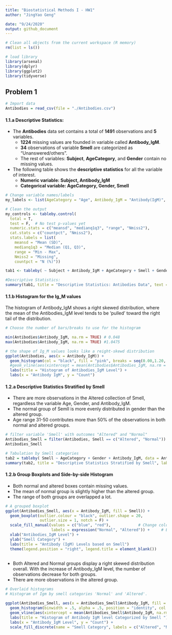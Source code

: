 ```yaml
---
title: "Biostatistical Methods I - HW1"
author: "JingYao Geng"

date: "9/24/2020"
output: github_document
---
```

```r
# Clean all objects from the current workspace (R memory) 
rm(list = ls())

# load library
library(arsenal)
library(dplyr)
library(ggplot2)
library(tidyverse)
```

## Problem 1

```r
# Import data
Antibodies = read_csv(file = "./Antibodies.csv")
```

#### 1.1.a  Descriptive Statistics:

* The **Antibodies** data set contains a total of **1491** observations and **5** variables. 
  * **1224** missing values are founded in variable called **Antibody_IgM**. 
  * **34** observations of variable **Smell** are categorized as  "Unanswered/others". 
  * The rest of variables: **Subject**, **AgeCategory**,  and **Gender**  contain no missing values.

* The following table shows the **descriptive statistics** for all the variable of interest.
  * **Numeric variable: Subject, Antibody_IgM**
  * **Categorical variable: AgeCategory, Gender, Smell**

```r
# Change variable names/labels
my_labels <- list(AgeCategory = "Age", Antibody_IgM = "Antibody(IgM)", Smell = "Smell", Gender = "Gender")

# Clean the output
my_controls <- tableby.control(
  total = T,
  test = F,  # No test p-values yet
  numeric.stats = c("meansd", "medianq1q3", "range", "Nmiss2"),
  cat.stats = c("countpct", "Nmiss2"), 
  stats.labels = list(
    meansd = "Mean (SD)",
    medianq1q3 = "Median (Q1, Q3)",
    range = "Min - Max",
    Nmiss2 = "Missing",
    countpct = "N (%)"))

tab1 <- tableby( ~ Subject + Antibody_IgM + AgeCategory + Smell + Gender, data = Antibodies, control = my_controls)

#Descriptive Statistics:
summary(tab1, title = "Descriptive Statistics: Antibodies Data", text = T, labelTranslations = my_labels)


```



#### 1.1.b  Histogram for the Ig_M values

The histogram of Antibody_IgM shows a right skewed distribution, where the mean of the Antibodies_IgM level tends to be 'pulled' toward the right tail of the distribution.

```r
# Choose the number of bars/breaks to use for the histogram

min(Antibodies$Antibody_IgM, na.rm = TRUE) # 0.048
max(Antibodies$Antibody_IgM, na.rm = TRUE) #1.0475

```

```r
# the shape of Ig_M values looks like a reight-skewd distribution
ggplot(Antibodies, aes(x = Antibody_IgM)) +
  geom_histogram(col = "black", fill = "pink", breaks = seq(0.00,1.20, 0.02)) +                      
  #geom_vline(aes(xintercept = mean(Antibodies$Antibodies_IgM, na.rm = T)), color = "red", linetype = "dashed", size = 2) +  
  labs(title = "Histogram of Antibodies_IgM Level") +                                              
  labs(x = "Antibody IgM", y = "Count")
```

#### 1.2.a  Descriptive Statistics Stratified by Smell

* There are more observations in the Altered collection of Smell, regardless the variable Age, Gender, and Antibody_IgM.
* The normal group of Semll is more evenly distributed in gender than the altered group.
* Age range 31-50 contributes more than 50% of the observations in both normal and altered groups.

```r
# filter variable 'Smell' with outcomes "Altered" and "Normal"
Antibodies_Smell = filter(Antibodies, Smell == c("Altered", "Normal"))
Antibodies_Smell

# Tabulation by Smell categories
tab2 = tableby( Smell ~ AgeCategory + Gender + Antibody_IgM, data = Antibodies_Smell, control = my_controls)
summary(tab2, title = "Descriptive Statistics Stratified by Smell", labelTranslations = my_labels, text = T, total = F)

```


#### 1.2.b  Group Boxplots and Side-by-side Histogram

* Both normal and altered boxes contain missing values.
* The mean of normal group is slightly higher than the altered group.
* The range of both groups are overlapped a lot. 

```r
# A grouped boxplot
ggplot(Antibodies_Smell, aes(x = Antibody_IgM, fill = Smell)) +
  geom_boxplot(outlier.colour = "black", outlier.shape = 20,
               outlier.size = 1, notch = F) +
  scale_fill_manual(values = c("blue", "red"),            # Change colors
                    labels = expression("Normal", "Altered")) +     # Edit legend labels       
  xlab("Antibodies_IgM Level") +
  ylab("Smell Category") +
  labs(title = "Antibody (IgM) Levels based on Smell")
  theme(legend.position = "right", legend.title = element_blank())
  
```

* Both Altered and Normal groups display a right skewed distribution overall. With the increase of Antibody_IgM level, the number of observations decrease for both groups.
* There are more observations in the altered group.

```r
# Overlaid histograms
# Histogram of Igm by smell categories 'Normal' and 'Altered'.

ggplot(Antibodies_Smell, aes(x = Antibodies_Smell$Antibody_IgM, fill = factor(Smell))) +
  geom_histogram(binwidth = .5, alpha = .5, position = "identity", col = "black", breaks = seq(0.00,1.10,0.01)) +
  geom_vline(aes(xintercept = mean(Antibodies_Smell$Antibody_IgM, na.rm = T)), color = "red", linetype = "dashed", size = 0.5) +                   
  labs(title = "Histogram of Antibody IgM level Categorized by Smell ") +                                             
  labs(x = "Antibody_IgM Level", y = "Count") + 
  scale_fill_discrete(name = "Smell Category", labels = c("Altered", "Normal"))  

```

